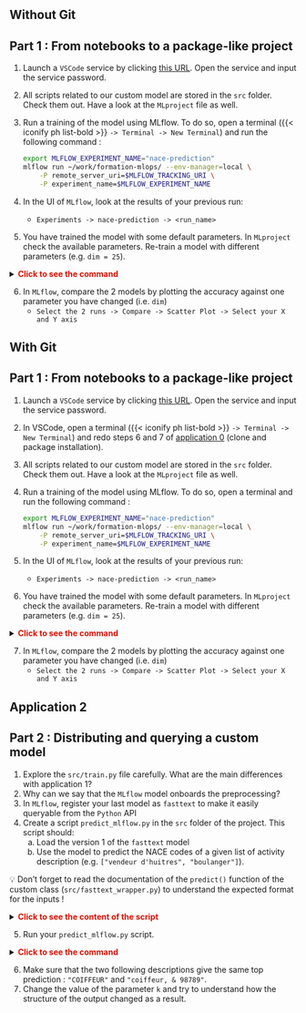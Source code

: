 ::: {.panel-tabset}
## Without Git

::::{.callout-tip collapse="true" icon=false}
## Part 1 : From notebooks to a package-like project

:::::{.nonincremental}

1. Launch a `VSCode` service by clicking [this URL](https://datalab.sspcloud.fr/launcher/ide/vscode-python?autoLaunch=true&init.personalInit=«https%3A%2F%2Fraw.githubusercontent.com%2FInseeFrLab%2Fformation-mlops%2Fmain%2Finit.sh»&kubernetes.role=«admin»). Open the service and input the service password.
2. All scripts related to our custom model are stored in the `src` folder. Check them out. Have a look at the `MLproject` file as well.
3. Run a training of the model using MLflow. To do so, open a terminal ({{< iconify ph list-bold >}} `-> Terminal -> New Terminal`) and run the following command :

    ```sh
    export MLFLOW_EXPERIMENT_NAME="nace-prediction"
    mlflow run ~/work/formation-mlops/ --env-manager=local \
        -P remote_server_uri=$MLFLOW_TRACKING_URI \
        -P experiment_name=$MLFLOW_EXPERIMENT_NAME
    ```

4. In the UI of `MLflow`, look at the results of your previous run:
    + `Experiments -> nace-prediction -> <run_name>`
5. You have trained the model with some default parameters. In `MLproject` check the available parameters. Re-train a model with different parameters (e.g. `dim = 25`).

<details>
<summary>
    <font size=\"3\" color=\"darkgreen\"><b>Click to see the command </b></font>
</summary>

```sh
mlflow run ~/work/formation-mlops/ --env-manager=local \
    -P remote_server_uri=$MLFLOW_TRACKING_URI \
    -P experiment_name=$MLFLOW_EXPERIMENT_NAME \
    -P dim=25
```

</details>


6. In `MLflow`, compare the 2 models by plotting the accuracy against one parameter you have changed (i.e. `dim`)
    + `Select the 2 runs -> Compare -> Scatter Plot -> Select your X and Y axis`
   
:::::
::::


## With Git

::::{.callout-tip collapse="true" icon=false}
## Part 1 : From notebooks to a package-like project

:::::{.nonincremental}

1. Launch a `VSCode` service by clicking [this URL](https://datalab.sspcloud.fr/launcher/ide/vscode-python?autoLaunch=true&kubernetes.role=«admin»). Open the service and input the service password.
2. In VSCode, open a terminal ({{< iconify ph list-bold >}} `-> Terminal -> New Terminal`) and redo steps 6 and 7 of [application 0](#app0) (clone and package installation).
3. All scripts related to our custom model are stored in the `src` folder. Check them out. Have a look at the `MLproject` file as well.
4. Run a training of the model using MLflow. To do so, open a terminal and run the following command :

    ```sh
    export MLFLOW_EXPERIMENT_NAME="nace-prediction"
    mlflow run ~/work/formation-mlops/ --env-manager=local \
        -P remote_server_uri=$MLFLOW_TRACKING_URI \
        -P experiment_name=$MLFLOW_EXPERIMENT_NAME
    ```

5. In the UI of `MLflow`, look at the results of your previous run:
    + `Experiments -> nace-prediction -> <run_name>`
6. You have trained the model with some default parameters. In `MLproject` check the available parameters. Re-train a model with different parameters (e.g. `dim = 25`).

<details>
<summary>
    <font size=\"3\" color=\"darkgreen\"><b>Click to see the command </b></font>
</summary>

```sh
mlflow run ~/work/formation-mlops/ --env-manager=local \
    -P remote_server_uri=$MLFLOW_TRACKING_URI \
    -P experiment_name=$MLFLOW_EXPERIMENT_NAME \
    -P dim=25
```

</details>


7. In `MLflow`, compare the 2 models by plotting the accuracy against one parameter you have changed (i.e. `dim`)
    + `Select the 2 runs -> Compare -> Scatter Plot -> Select your X and Y axis`
   
:::::
::::
:::

## Application 2 {.scrollable}

:::{.nonincremental}
:::: {.callout-tip collapse="true" icon=false}
## Part 2 : Distributing and querying a custom model

1. Explore the `src/train.py` file carefully. What are the main differences with application 1?
2. Why can we say that the `MLflow` model onboards the preprocessing?
3. In `MLflow`, register your last model as `fasttext` to make it easily queryable from the `Python` API
4. Create a script `predict_mlflow.py` in the `src` folder of the project. This script should:
    a. Load the version 1 of the `fasttext` model
    b. Use the model to predict the NACE codes of a given list of activity description (e.g. `["vendeur d'huitres", "boulanger"]`). 
    
💡 Don't forget to read the documentation of the `predict()` function of the custom class (`src/fasttext_wrapper.py`) to understand the expected format for the inputs !

<details>
<summary>
    <font size=\"3\" color=\"darkgreen\"><b>Click to see the content of the script </b></font>
</summary>

```python
import mlflow

model_name = "fasttext"
version = 1

model = mlflow.pyfunc.load_model(
    model_uri=f"models:/{model_name}/{version}"
)

list_libs = ["vendeur d'huitres", "boulanger"]

results = model.predict(list_libs, params={"k": 1})
print(results)
```

</details>

5. Run your `predict_mlflow.py` script.

<details>
<summary>
    <font size=\"3\" color=\"darkgreen\"><b>Click to see the command </b></font>
</summary>

```shell
python formation-mlops/src/predict_mlflow.py
```

</details>

6. Make sure that the two following descriptions give the same top prediction : `"COIFFEUR"` and `"coiffeur, & 98789"`.
7. Change the value of the parameter `k` and try to understand how the structure of the output changed as a result.
::::
:::
